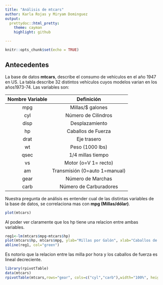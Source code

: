 ---
title: "Análisis de mtcars"
author: Karla Rojas y Miryam Dominguez
output: 
  prettydoc::html_pretty:
    theme: cayman
    highlight: github

---

```{r setup, include=FALSE}
knitr::opts_chunk$set(echo = TRUE)
```

## Antecedentes 

La base de datos **mtcars**, describe el consumo de vehículos en el año 1947 en US. La tabla describe 32 distintos vehículos  cuyos modelos varian en los años1973-74.
Las variables son:


| **Nombre Variable**| **Definición**               |
| :----------------: | :--------------------------: | 
| mpg                | Millas/$ galones             |  
| cyl                | Número de Cilindros          |
| disp               | Desplazamiento               |
| hp                 | Caballos de Fuerza           |
| drat               | Eje trasero                  |
| wt                 | Peso (1000 lbs)              |
| qsec               | 1/4 millas tiempo            |
| vs                 | Motor (o=V  1= recto)        |
| am                 | Transmisión (0=auto 1=manual)|
| gear               | Número de Marchas            |
| carb               | Número de Carburadores       |

Nuestra pregunta de análisis es entender cual de las distintas variables de la base de datos, se correlaciona mas con **mpg (Millas/dólar)**. 

```{r mtcars, echo=F}
plot(mtcars)
```

Al poder ver claramente que los hp tiene una relacion entre ambas variables.

```{r relacion, echo=F}
reg1<-lm(mtcars$mpg~mtcars$hp)
plot(mtcars$hp, mtcars$mpg, ylab="Millas por Galón", xlab="Caballos de fuerza", main="MPG VS HP")
abline(reg1, col="green")
```

Es notorio que la relacion entre las milla por hora y los caballos de fuerza es lineal decreciente.

```{r tabla, echo=F}
library(rpivotTable)
data(mtcars)
rpivotTable(mtcars,rows="gear", cols=c("cyl","carb"),width="100%", height="400px")
```


